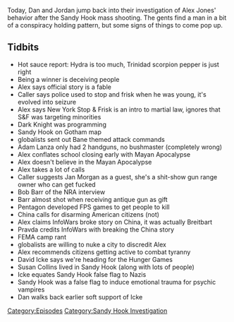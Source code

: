 {{Episode
    | title           = December 20, 2012
    | caption         = [https://knowledgefight.libsyn.com/knowledge-fight-december-20-2012 Listen to this episode on Libsyn]
    | episodeNumber   = 272
    | length          = 01:18:23
    | airDate         = March 6, 2019
    | coverageDate    = December 20, 2012
    | episodeType     = [[:Category:Sandy Hook Investigation|Sandy Hook Investigation]]
    | appearance      = [[David Icke]], [[Bob Barr]], [[Jan Morgan]], [[Susan Collins]]
    | oocDrop         = We're in a pickle
    | previousEpisode = [[271: The Serpent Loves Word Games]]
    | nextEpisode     = [[273: March 5-6, 2019]]
}}

{{Stub}}

Today, Dan and Jordan jump back into their investigation of Alex Jones' behavior after the Sandy Hook mass shooting. The gents find a man in a bit of a conspiracy holding pattern, but some signs of things to come pop up.

==Tidbits==

*Hot sauce report: Hydra is too much, Trinidad scorpion pepper is just right
*Being a winner is deceiving people
*Alex says official story is a fable
*Caller says police used to stop and frisk when he was young, it's evolved into seizure
*Alex says New York Stop & Frisk is an intro to martial law, ignores that S&F was targeting minorities
*Dark Knight was programming
*Sandy Hook on Gotham map
*globalists sent out Bane themed attack commands
*Adam Lanza only had 2 handguns, no bushmaster (completely wrong)
*Alex conflates school closing early with Mayan Apocalypse
*Alex doesn't believe in the Mayan Apocalypse
*Alex takes a lot of calls
*Caller suggests Jan Morgan as a guest, she's a shit-show gun range owner who can get fucked
*Bob Barr of the NRA interview
*Barr almost shot when receiving antique gun as gift
*Pentagon developed FPS games to get people to kill
*China calls for disarming American citizens (not)
*Alex claims InfoWars broke story on China, it was actually Breitbart
*Pravda credits InfoWars with breaking the China story
*FEMA camp rant
*globalists are willing to nuke a city to discredit Alex
*Alex recommends citizens getting active to combat tyranny
*David Icke says we're heading for the Hunger Games
*Susan Collins lived in Sandy Hook (along with lots of people)
*Icke equates Sandy Hook false flag to Nazis
*Sandy Hook was a false flag to induce emotional trauma for psychic vampires
*Dan walks back earlier soft support of Icke

[[Category:Episodes]]
[[Category:Sandy Hook Investigation]]
